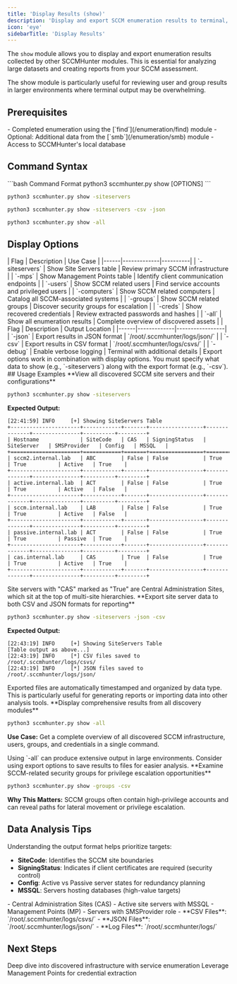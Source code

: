 ```yaml
---
title: 'Display Results (show)'
description: 'Display and export SCCM enumeration results to terminal, CSV, or JSON formats for comprehensive analysis.'
icon: 'eye'
sidebarTitle: 'Display Results'
---
```


The `show` module allows you to display and export enumeration results collected by other SCCMHunter modules. This is essential for analyzing large datasets and creating reports from your SCCM assessment.

<Info>
The show module is particularly useful for reviewing user and group results in larger environments where terminal output may be overwhelming.
</Info>

## Prerequisites

<Card title="Requirements" icon="checklist">
- Completed enumeration using the [`find`](/enumeration/find) module
- Optional: Additional data from the [`smb`](/enumeration/smb) module
- Access to SCCMHunter's local database
</Card>

## Command Syntax

<CodeGroup>
```bash Command Format
python3 sccmhunter.py show [OPTIONS]
```

```bash Display Site Servers
python3 sccmhunter.py show -siteservers
```

```bash Export to CSV and JSON
python3 sccmhunter.py show -siteservers -csv -json
```

```bash Show All Results
python3 sccmhunter.py show -all
```
</CodeGroup>

## Display Options

<Accordion title="Data Categories">
| Flag | Description | Use Case |
|------|-------------|----------|
| `-siteservers` | Show Site Servers table | Review primary SCCM infrastructure |
| `-mps` | Show Management Points table | Identify client communication endpoints |
| `-users` | Show SCCM related users | Find service accounts and privileged users |
| `-computers` | Show SCCM related computers | Catalog all SCCM-associated systems |
| `-groups` | Show SCCM related groups | Discover security groups for escalation |
| `-creds` | Show recovered credentials | Review extracted passwords and hashes |
| `-all` | Show all enumeration results | Complete overview of discovered assets |
</Accordion>

<Accordion title="Export Options">
| Flag | Description | Output Location |
|------|-------------|-----------------|
| `-json` | Export results in JSON format | `/root/.sccmhunter/logs/json/` |
| `-csv` | Export results in CSV format | `/root/.sccmhunter/logs/csvs/` |
| `-debug` | Enable verbose logging | Terminal with additional details |
</Accordion>

<Warning>
Export options work in combination with display options. You must specify what data to show (e.g., `-siteservers`) along with the export format (e.g., `-csv`).
</Warning>
## Usage Examples

<Accordion title="Display Site Servers">
**View all discovered SCCM site servers and their configurations**

```bash
python3 sccmhunter.py show -siteservers
```

**Expected Output:**
```
[22:41:59] INFO     [+] Showing SiteServers Table
+----------------------+------------+-------+-----------------+--------------+---------------+----------+---------+
| Hostname             | SiteCode   | CAS   | SigningStatus   | SiteServer   | SMSProvider   | Config   | MSSQL   |
+======================+============+=======+=================+==============+===============+==========+=========+
| sccm2.internal.lab   | ABC        | False | False           | True         | True          | Active   | True    |
+----------------------+------------+-------+-----------------+--------------+---------------+----------+---------+
| active.internal.lab  | ACT        | False | False           | True         | True          | Active   | False   |
+----------------------+------------+-------+-----------------+--------------+---------------+----------+---------+
| sccm.internal.lab    | LAB        | False | False           | True         | True          | Active   | False   |
+----------------------+------------+-------+-----------------+--------------+---------------+----------+---------+
| passive.internal.lab | ACT        | False | False           | True         | True          | Passive  | True    |
+----------------------+------------+-------+-----------------+--------------+---------------+----------+---------+
| cas.internal.lab     | CAS        | True  | False           | True         | True          | Active   | True    |
+----------------------+------------+-------+-----------------+--------------+---------------+----------+---------+
```

<Tip>
Site servers with "CAS" marked as "True" are Central Administration Sites, which sit at the top of multi-site hierarchies.
</Tip>
</Accordion>

<Accordion title="Export Results to Files">
**Export site server data to both CSV and JSON formats for reporting**

```bash
python3 sccmhunter.py show -siteservers -json -csv
```

**Expected Output:**
```
[22:43:19] INFO     [+] Showing SiteServers Table
[Table output as above...]
[22:43:19] INFO     [*] CSV files saved to /root/.sccmhunter/logs/csvs/
[22:43:19] INFO     [*] JSON files saved to /root/.sccmhunter/logs/json/
```

<Info>
Exported files are automatically timestamped and organized by data type. This is particularly useful for generating reports or importing data into other analysis tools.
</Info>
</Accordion>

<Accordion title="Show All Enumeration Data">
**Display comprehensive results from all discovery modules**

```bash
python3 sccmhunter.py show -all
```

**Use Case:** Get a complete overview of all discovered SCCM infrastructure, users, groups, and credentials in a single command.

<Warning>
Using `-all` can produce extensive output in large environments. Consider using export options to save results to files for easier analysis.
</Warning>
</Accordion>

<Accordion title="Review Discovered Groups">
**Examine SCCM-related security groups for privilege escalation opportunities**

```bash
python3 sccmhunter.py show -groups -csv
```

**Why This Matters:** SCCM groups often contain high-privilege accounts and can reveal paths for lateral movement or privilege escalation.
</Accordion>

## Data Analysis Tips

<Card title="Table Column Interpretation" icon="table-columns">
Understanding the output format helps prioritize targets:

- **SiteCode**: Identifies the SCCM site boundaries
- **SigningStatus**: Indicates if client certificates are required (security control)
- **Config**: Active vs Passive server states for redundancy planning
- **MSSQL**: Servers hosting databases (high-value targets)
</Card>

<CardGroup cols={2}>
<Card title="High-Priority Targets" icon="crosshairs">
- Central Administration Sites (CAS)
- Active site servers with MSSQL
- Management Points (MP)
- Servers with SMSProvider role
</Card>

<Card title="Export Locations" icon="folder">
- **CSV Files**: `/root/.sccmhunter/logs/csvs/`
- **JSON Files**: `/root/.sccmhunter/logs/json/`
- **Log Files**: `/root/.sccmhunter/logs/`
</Card>
</CardGroup>

## Next Steps

<CardGroup cols={2}>
<Card title="SMB Profiling" icon="server" href="/sccmhunter-docs/enumeration/smb">
Deep dive into discovered infrastructure with service enumeration
</Card>

<Card title="HTTP Exploitation" icon="globe" href="/sccmhunter-docs/exploitation/http">
Leverage Management Points for credential extraction
</Card>
</CardGroup>
